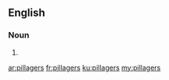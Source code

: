 ==English==

===Noun===
{{head|en|plural}}

# {{plural of|pillager|lang=en}}

[[ar:pillagers]]
[[fr:pillagers]]
[[ku:pillagers]]
[[my:pillagers]]